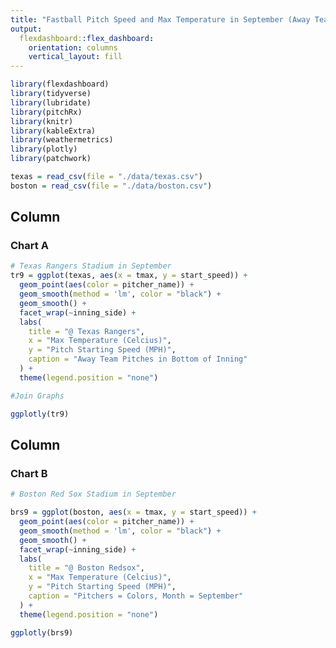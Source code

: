 ---
title: "Fastball Pitch Speed and Max Temperature in September (Away Team Pitches in Bottom of Inning)"
output: 
  flexdashboard::flex_dashboard:
    orientation: columns
    vertical_layout: fill
---


```{r satup, include=FALSE}

library(flexdashboard)
library(tidyverse)
library(lubridate)
library(pitchRx)
library(knitr)
library(kableExtra)
library(weathermetrics)
library(plotly)
library(patchwork)
```

```{r data import}
texas = read_csv(file = "./data/texas.csv")
boston = read_csv(file = "./data/boston.csv")
```


Column {data-width=500}
-----------------------------------------------------------------------

### Chart A

```{r fig.5, message=FALSE, warning=FALSE}
# Texas Rangers Stadium in September
tr9 = ggplot(texas, aes(x = tmax, y = start_speed)) +
  geom_point(aes(color = pitcher_name)) +
  geom_smooth(method = 'lm', color = "black") +
  geom_smooth() +
  facet_wrap(~inning_side) +
  labs(
    title = "@ Texas Rangers",
    x = "Max Temperature (Celcius)",
    y = "Pitch Starting Speed (MPH)",
    caption = "Away Team Pitches in Bottom of Inning"
  ) +
  theme(legend.position = "none")

#Join Graphs

ggplotly(tr9)

```


Column {data-width=500}
-----------------------------------------------------------------------

### Chart B

```{r}
# Boston Red Sox Stadium in September

brs9 = ggplot(boston, aes(x = tmax, y = start_speed)) +
  geom_point(aes(color = pitcher_name)) +
  geom_smooth(method = 'lm', color = "black") +
  geom_smooth() +
  facet_wrap(~inning_side) +
  labs(
    title = "@ Boston Redsox",
    x = "Max Temperature (Celcius)",
    y = "Pitch Starting Speed (MPH)",
    caption = "Pitchers = Colors, Month = September"
  ) +
  theme(legend.position = "none")

ggplotly(brs9)
```

